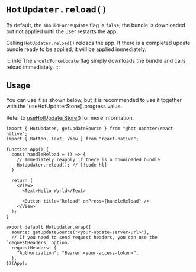 # `HotUpdater.reload()`

By default, the `shouldForceUpdate` flag is `false`, the bundle is downloaded but not applied until the user restarts the app.

Calling `HotUpdater.reload()` reloads the app. If there is a completed update bundle ready to be applied, it will be applied immediately.

::: info
The `shouldForceUpdate` flag simply downloads the bundle and calls reload immediately.
:::

## Usage

You can use it as shown below, but it is recommended to use it together with the `useHotUpdaterStore().progress value.

Refer to [useHotUpdaterStore()](./useHotUpdaterStore.mdx) for more information.


```tsx
import { HotUpdater, getUpdateSource } from "@hot-updater/react-native";
import { Button, Text, View } from "react-native";

function App() {
  const handleReload = () => {
    // Immediately reapply if there is a downloaded bundle
    HotUpdater.reload(); // [!code hl]
  }

  return (
    <View>
      <Text>Hello World</Text>

      <Button title="Reload" onPress={handleReload} />
    </View>
  );
}

export default HotUpdater.wrap({
  source: getUpdateSource("<your-update-server-url>"),
  // If you need to send request headers, you can use the `requestHeaders` option.
  requestHeaders: {
    "Authorization": "Bearer <your-access-token>",
  },
})(App);
```

